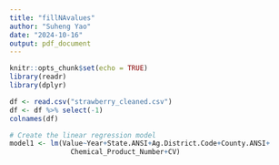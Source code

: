 ```yaml
---
title: "fillNAvalues"
author: "Suheng Yao"
date: "2024-10-16"
output: pdf_document
---
```


```r
knitr::opts_chunk$set(echo = TRUE)
library(readr)
library(dplyr)
```

```r
df <- read.csv("strawberry_cleaned.csv")
df <- df %>% select(-1)
colnames(df)
```
```r
# Create the linear regression model
model1 <- lm(Value~Year+State.ANSI+Ag.District.Code+County.ANSI+
               Chemical_Product_Number+CV)
```

